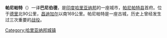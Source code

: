 {{expand|time=2011-01-12T01:01:42+00:00}}
{{unreferenced|time=2011-01-12T01:01:42+00:00}}
{{Infobox Indian jurisdiction
| native_name = 帕尼帕特
| type = city
| latd = 29.39
| longd = 76.97
| state_name =[[哈里亚纳邦|哈里亚纳邦]]
| district = [[帕尼帕特县|帕尼帕特县]]
| leader_title =
| leader_name =
| altitude = 219
| population_as_of = 2001
| population_total = 261665
| population_density =
| area_magnitude =
| area_total =
| area_telephone = 0180
| postal_code = 132103
| vehicle_code_range = HR 06
| footnotes =
}}
'''帕尼帕特'''（{{Lang-hi|पानीपत}}）一译'''巴尼伯德'''，是[[印度|印度]][[哈里亚纳邦|哈里亚纳邦]]的一座城市，[[帕尼帕特县|帕尼帕特县]]首府。位于[[德里|德里]]北90公里，[[昌迪加尔|昌迪加尔]]以南169公里。帕尼帕特是一座古城，历史上曾经发生过三次重要的[[帕尼帕特战役|战役]]。
{{India-geo-stub}}
[[Category:哈里亚纳邦城镇|Category:哈里亚纳邦城镇]]